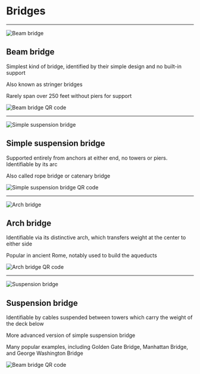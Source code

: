 
# Bridges

---


![Beam bridge](assets/bridges/beam.jpg)

## Beam bridge

Simplest kind of bridge, identified by their simple design and no built-in support

Also known as stringer bridges

Rarely span over 250 feet without piers for support

<img className="qrcode" alt="Beam bridge QR code" src="assets/qrcodes/bridges/dock.png" />

---


![Simple suspension bridge](assets/bridges/simple-suspension.jpg)

## Simple suspension bridge

Supported entirely from anchors at either end, no towers or piers. Identifiable by its arc

Also called rope bridge or catenary bridge

<img className="qrcode" alt="Simple suspension bridge QR code" src="assets/qrcodes/bridges/rope.png" />

---


![Arch bridge](assets/bridges/arch.jpg)

## Arch bridge

Identifiable via its distinctive arch, which transfers weight at the center to either side

Popular in ancient Rome, notably used to build the aqueducts

<img className="qrcode" alt="Arch bridge QR code" src="assets/qrcodes/bridges/stone.png" />

---


![Suspension bridge](assets/bridges/suspension.jpg)

## Suspension bridge

Identifiable by cables suspended between towers which carry the weight of the deck below

More advanced version of simple suspension bridge

Many popular examples, including Golden Gate Bridge, Manhattan Bridge, and George Washington Bridge

<img className="qrcode" alt="Beam bridge QR code" src="assets/qrcodes/buildings/golden-gate-bridge.png" />
